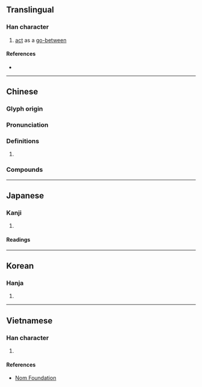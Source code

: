 {{character info/new}}
==Translingual==

===Han character===
{{Han char|rn=38|rad=女|as=03|sn=6|four=47420|canj=VPI|ids=⿰女勺}}

# [[act]] as a [[go-between]]

====References====
* {{Han ref|kx=0255.190|dkj=06058|dj=0519.040|hdz=21026.050|uh=5981|ud=22913|bh=A671|bd=42609}}

----

==Chinese==
{{zh-forms}}

===Glyph origin===
{{Han etym}}

===Pronunciation===
{{zh-pron
|m=shuò
|c=zoek3
|mc=y
|oc=y
|cat=
}}

===Definitions===
{{zh-hanzi}}

# {{rfdef|zh}}

===Compounds===
{{zh-der|媒妁|媒妁之言|男媒女妁}}

----

==Japanese==

===Kanji===
{{ja-kanji|grade=|rs=女03}}

# {{rfdef|ja|sort=女03}}

====Readings====
{{ja-readings
|goon=しゃく
|kanon=しゃく
|kun=なこうど-<なかうど-
}}

----

==Korean==

===Hanja===
{{ko-hanja|hangeul=작|rv=jak|mr=chak}}

# {{rfdef|ko|sort=女03}}

----

==Vietnamese==

===Han character===
{{vi-hantu|[[chước]]|rs=女03}}

# {{rfdef|vi|sort=女03}}

====References====
* [http://nomfoundation.org/common/nom_details.php?codepoint=5981 Nom Foundation]